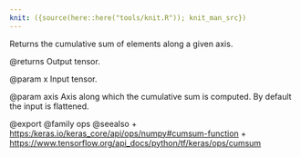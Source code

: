 ```yaml
---
knit: ({source(here::here("tools/knit.R")); knit_man_src})
---
```

Returns the cumulative sum of elements along a given axis.

@returns
    Output tensor.

@param x
Input tensor.

@param axis
Axis along which the cumulative sum is computed.
By default the input is flattened.

@export
@family ops
@seealso
+ <https:/keras.io/keras_core/api/ops/numpy#cumsum-function>
+ <https://www.tensorflow.org/api_docs/python/tf/keras/ops/cumsum>
